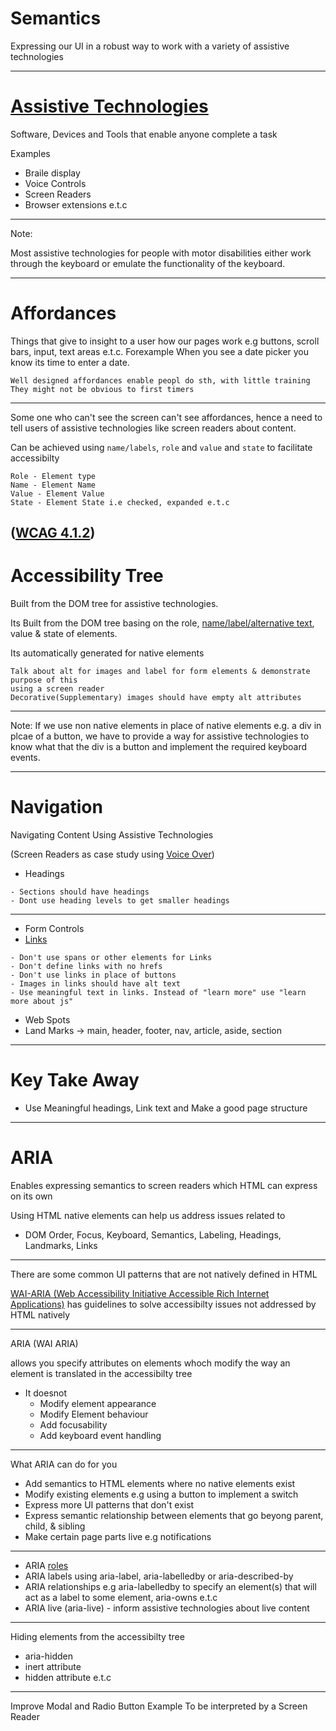 # Semantics
Expressing our UI in a robust way to work with a variety of assistive technologies

---
# [Assistive Technologies](https://webaim.org/articles/motor/assistive)

Software, Devices and Tools that enable anyone complete a task

Examples
 - Braile display
 - Voice Controls
 - Screen Readers
 - Browser extensions e.t.c

---

Note:

Most assistive technologies for people with motor disabilities either work through
the keyboard or emulate the functionality of the keyboard.

---
# Affordances
Things that give to insight to a user how our pages work e.g buttons, scroll bars,
input, text areas e.t.c. Forexample When you see a date picker you know its time to
enter a date.

```notes
Well designed affordances enable peopl do sth, with little training
They might not be obvious to first timers
```

---
Some one who can't see the screen can't see affordances, hence a need to tell users 
of assistive technologies like screen readers about content.

Can be achieved using `name/labels`, `role` and `value` and `state` to facilitate accessibilty
```notes
Role - Element type
Name - Element Name
Value - Element Value
State - Element State i.e checked, expanded e.t.c
```

([WCAG 4.1.2](https://www.w3.org/TR/WCAG21/#name-role-value))
---
# Accessibility Tree

Built from the DOM tree for assistive technologies.

Its Built from the DOM tree basing on the role, [name/label/alternative text](https://www.w3.org/TR/WCAG21/#text-alternatives), value & state of elements.

Its automatically generated for native elements

```notes
Talk about alt for images and label for form elements & demonstrate purpose of this
using a screen reader
Decorative(Supplementary) images should have empty alt attributes 
```

---
Note:
If we use non native elements in place of native elements e.g. a div in plcae of a button, 
we have to provide a way for assistive technologies to know what that the div is a button
and implement the required keyboard events.

---
# Navigation

Navigating Content Using Assistive Technologies 

(Screen Readers as case study using [Voice Over](https://webaim.org/articles/voiceover/))

- Headings

```notes
- Sections should have headings
- Dont use heading levels to get smaller headings
```

---
- Form Controls
- [Links](https://www.w3.org/TR/WCAG21/#link-purpose-link-only)
```notes
- Don't use spans or other elements for Links
- Don't define links with no hrefs
- Don't use links in place of buttons
- Images in links should have alt text
- Use meaningful text in links. Instead of "learn more" use "learn more about js"
```
- Web Spots
- Land Marks ->
    main, header, footer, nav, article, aside, section

---
# Key Take Away
- Use Meaningful headings, Link text and Make a good page structure

---
# ARIA

Enables expressing semantics to screen readers which HTML can express on its own

Using HTML native elements can help us address issues related to
- DOM Order, Focus, Keyboard, Semantics, Labeling, Headings, Landmarks, Links

---
There are some common UI patterns that are not natively defined in HTML

[WAI-ARIA (Web Accessibility Initiative Accessible Rich Internet Applications)](https://www.w3.org/TR/wai-aria-1.1/)
has guidelines to solve accessibilty issues not addressed by HTML natively

---
ARIA (WAI ARIA)  

allows you specify attributes on elements whoch modify the way an element
is translated in the accessibilty tree

- It doesnot 
    - Modify element appearance
    - Modify Element behaviour
    - Add focusability
    - Add keyboard event handling

---
What ARIA can do for you
 - Add semantics to HTML elements where no native elements exist
 - Modify existing elements e.g using a button to implement a switch
 - Express more UI patterns that don't exist
 - Express semantic relationship between elements that go beyong parent, child, & sibling
 - Make certain page parts live e.g notifications
---
- ARIA [roles](https://www.w3.org/TR/wai-aria-1.1/#roles)
- ARIA labels using aria-label, aria-labelledby or aria-described-by
- ARIA relationships e.g aria-labelledby to specify an element(s) that will act
as a label to some element, aria-owns e.t.c
- ARIA live (aria-live) - inform assistive technologies about live content

---
Hiding elements from the accessibilty tree
- aria-hidden
- inert attribute
- hidden attribute e.t.c

---

Improve Modal and Radio Button Example To be interpreted by a Screen Reader